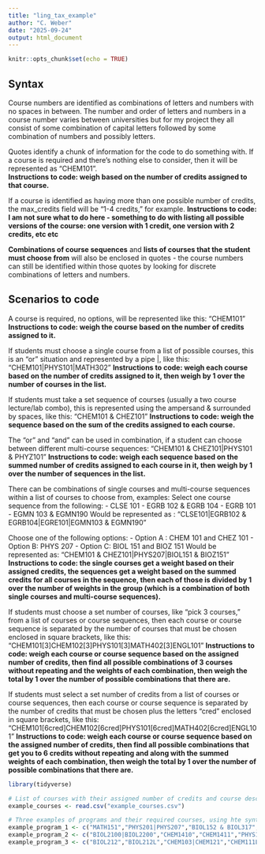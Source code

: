 ```yaml
---
title: "ling_tax_example"
author: "C. Weber"
date: "2025-09-24"
output: html_document
---
```


```r
knitr::opts_chunk$set(echo = TRUE)
```

## Syntax

Course numbers are identified as combinations of letters and numbers with no spaces in between.  The number and order of letters and numbers in a course number varies between universities but for my project they all consist of some combination of capital letters followed by some combination of numbers and possibly letters.

Quotes identify a chunk of information for the code to do something with.  If a course is required and there’s nothing else to consider, then it will be represented as “CHEM101”.  
**Instructions to code: weigh based on the number of credits assigned to that course.**

If a course is identified as having more than one possible number of credits, the max_credits field will be "1-4 credits," for example. 
**Instructions to code: I am not sure what to do here - something to do with listing all possible versions of the course: one version with 1 credit, one version with 2 credits, etc etc** 

**Combinations of course sequences** and **lists of courses that the student must choose from** will also be enclosed in quotes - the course numbers can still be identified within those quotes by looking for discrete combinations of letters and numbers. 

## Scenarios to code

A course is required, no options, will be represented like this:
"CHEM101"
**Instructions to code: weigh the course based on the number of credits assigned to it.**

If students must choose a single course from a list of possible courses, this is an “or” situation and represented by a pipe |, like this: 
“CHEM101|PHYS101|MATH302”
**Instructions to code: weigh each course based on the number of credits assigned to it, then weigh by 1 over the number of courses in the list.**

If students must take a set sequence of courses (usually a two course lecture/lab combo), this is represented using the ampersand & surrounded by spaces, like this: 
“CHEM101 & CHEZ101”
**Instructions to code: weigh the sequence based on the sum of the credits assigned to each course.**

The “or” and “and” can be used in combination, if a student can choose between different multi-course sequences: 
“CHEM101 & CHEZ101|PHYS101 & PHYZ101”
**Instructions to code: weigh each sequence based on the summed number of credits assigned to each course in it, then weigh by 1 over the number of sequences in the list.**

There can be combinations of single courses and multi-course sequences within a list of courses to choose from, examples:
Select one course sequence from the following:
- CLSE 101
- EGRB 102 & EGRB 104
- EGRB 101
- EGMN 103 & EGMN190
Would be represented as : 
"CLSE101|EGRB102 & EGRB104|EGRE101|EGMN103 & EGMN190"

Choose one of the following options:
- Option A : CHEM 101 and CHEZ 101
- Option B: PHYS 207
- Option C: BIOL 151 and BIOZ 151
Would be represented as: 
“CHEM101 & CHEZ101|PHYS207|BIOL151 & BIOZ151”
**Instructions to code: the single courses get a weight based on their assigned credits, the sequences get a weight based on the summed credits for all courses in the sequence, then each of those is divided by 1 over the number of weights in the group (which is a combination of both single courses and multi-course sequences).**

If students must choose a set number of courses, like “pick 3 courses,” from a list of courses or course sequences, then each course or course sequence is separated by the number of courses that must be chosen enclosed in square brackets, like this: 
“CHEM101[3]CHEM102[3]PHYS101[3]MATH402[3]ENGL101”
**Instructions to code: weigh each course or course sequence based on the assigned number of credits, then find all possible combinations of 3 courses without repeating and the weights of each combination, then weigh the total by 1 over the number of possible combinations that there are.**

If students must select a set number of credits from a list of courses or course sequences, then each course or course sequence is separated by the number of credits that must be chosen plus the letters “cred” enclosed in square brackets, like this:
“CHEM101[6cred]CHEM102[6cred]PHYS101[6cred]MATH402[6cred]ENGL101”
**Instructions to code: weigh each course or course sequence based on the assigned number of credits, then find all possible combinations that get you to 6 credits without repeating and along with the summed weights of each combination, then weigh the total by 1 over the number of possible combinations that there are.**


```r
library(tidyverse)

# List of courses with their assigned number of credits and course descriptions to be used as an example.
example_courses <- read.csv("example_courses.csv")

# Three examples of programs and their required courses, using hte syntax described above.
example_program_1 <- c("MATH151","PHYS201|PHYS207","BIOL152 & BIOL317","ENVS330|ENVS101 & ENVS102|ENVS343","CHEM101[3]CHEZ101[3]MATH151[3]ENVS401","URSP204[9cred]CHEM102[9cred]ENVS105[9cred]ECON325[9cred]ENVS321")
example_program_2 <- c("BIOL2100|BIOL2200","CHEM1410","CHEM1411","PHYS1425","PHYS1429","MATH1310","MATH1220|MATH1320","EVSC2801","EVSC2800","EVSC2801","EVSC3200","EVSC3201","EVSC3300","EVSC3301","EVSC3600","EVSC3601")
example_program_3 <- c("BIOL212","BIOL212L","CHEM103|CHEM121","CHEM111L","ECON203","EVST220","IDST490","LDSP250","MATH125","ENGL393","PHIL376","POLS371W","ANTH325[4]SOCL325[4]ANTH331[4]CHEM103[4]CHEM104[4]CHEM104L[4]ECON301[4]EVST395[4]EVST495[4]GEOG308[4]HIST342[4]HIST343[4]POLS391[4]RSTD337[4]RSTD338")
```




